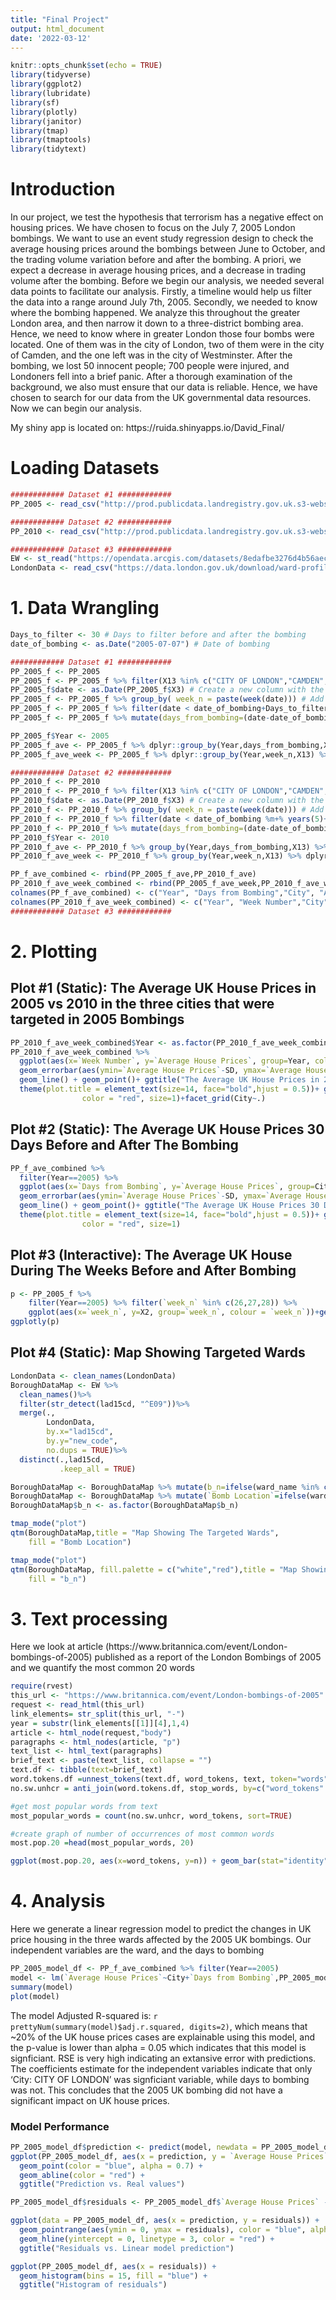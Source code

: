```yaml
---
title: "Final Project"
output: html_document
date: '2022-03-12'
---
```


```r
knitr::opts_chunk$set(echo = TRUE)
library(tidyverse)
library(ggplot2)
library(lubridate)
library(sf)
library(plotly)
library(janitor)
library(tmap)
library(tmaptools)
library(tidytext)
```

# Introduction

In our project, we test the hypothesis that terrorism has a negative effect on housing prices. We have chosen to focus on the July 7, 2005 London bombings. We want to use an event study regression design to check the average housing prices around the bombings between June to October, and the trading volume variation before and after the bombing. A priori, we expect a decrease in average housing prices, and a decrease in trading volume after the bombing. Before we begin our analysis, we needed several data points to facilitate our analysis. Firstly, a timeline would help us filter the data into a range around July 7th, 2005. Secondly, we needed to know where the bombing happened. We analyze this throughout the greater London area, and then narrow it down to a three-district bombing area. Hence, we need to know where in greater London those four bombs were located. One of them was in the city of London, two of them were in the city of Camden, and the one left was in the city of Westminster. After the bombing, we lost 50 innocent people; 700 people were injured, and Londoners fell into a brief panic. After a thorough examination of the background, we also must ensure that our data is reliable. Hence, we have chosen to search for our data from the UK governmental data resources. Now we can begin our analysis.

My shiny app is located on: https://ruida.shinyapps.io/David_Final/

# Loading Datasets

```r
############ Dataset #1 ############
PP_2005 <- read_csv("http://prod.publicdata.landregistry.gov.uk.s3-website-eu-west-1.amazonaws.com/pp-2005.csv",col_names = F) # Load UK Archived Price Paid Data for the year 2005

############ Dataset #2 ############
PP_2010 <- read_csv("http://prod.publicdata.landregistry.gov.uk.s3-website-eu-west-1.amazonaws.com/pp-2010.csv",col_names = F) # Load UK Archived Price Paid Data for the year 2010

############ Dataset #3 ############
EW <- st_read("https://opendata.arcgis.com/datasets/8edafbe3276d4b56aec60991cbddda50_2.geojson")
LondonData <- read_csv("https://data.london.gov.uk/download/ward-profiles-and-atlas/772d2d64-e8c6-46cb-86f9-e52b4c7851bc/ward-profiles-excel-version.csv",locale = locale(encoding = "latin1"),na = "n/a")
```

# 1. Data Wrangling

```r
Days_to_filter <- 30 # Days to filter before and after the bombing
date_of_bombing <- as.Date("2005-07-07") # Date of bombing

############ Dataset #1 ############
PP_2005_f <- PP_2005
PP_2005_f <- PP_2005_f %>% filter(X13 %in% c("CITY OF LONDON","CAMDEN","CITY OF WESTMINSTER")) # Filter the three cities where the bombing happened
PP_2005_f$date <- as.Date(PP_2005_f$X3) # Create a new column with the class date
PP_2005_f <- PP_2005_f %>% group_by( week_n = paste(week(date))) # Add week number column
PP_2005_f <- PP_2005_f %>% filter(date < date_of_bombing+Days_to_filter & date > date_of_bombing-Days_to_filter) # Filter for the date of bombing +- Days_to_filter
PP_2005_f <- PP_2005_f %>% mutate(days_from_bombing=(date-date_of_bombing)) # Create a new variable with the number of days from the date_of_bombing

PP_2005_f$Year <- 2005
PP_2005_f_ave <- PP_2005_f %>% dplyr::group_by(Year,days_from_bombing,X13) %>% dplyr::summarize(avg=mean(X2), n=n(), sd=sd(X2), se=sd/sqrt(n)) # Create a summary dataframe with the average paid prices per date_of_bombing
PP_2005_f_ave_week <- PP_2005_f %>% dplyr::group_by(Year,week_n,X13) %>% dplyr::summarize(avg=mean(X2), n=n(), sd=sd(X2), se=sd/sqrt(n)) # Create a summary dataframe with the average paid prices per week number

############ Dataset #2 ############
PP_2010_f <- PP_2010
PP_2010_f <- PP_2010_f %>% filter(X13 %in% c("CITY OF LONDON","CAMDEN","CITY OF WESTMINSTER")) # Filter the three cities where the bombing happened
PP_2010_f$date <- as.Date(PP_2010_f$X3) # Create a new column with the class date
PP_2010_f <- PP_2010_f %>% group_by( week_n = paste(week(date))) # Add week number column
PP_2010_f <- PP_2010_f %>% filter(date < date_of_bombing %m+% years(5)+Days_to_filter & date > date_of_bombing %m+% years(5)-Days_to_filter) # Filter for the date of bombing +- Days_to_filter
PP_2010_f <- PP_2010_f %>% mutate(days_from_bombing=(date-date_of_bombing)) # Create a new variable with the number of days from the date_of_bombing
PP_2010_f$Year <- 2010
PP_2010_f_ave <- PP_2010_f %>% group_by(Year,days_from_bombing,X13) %>% dplyr::summarize(avg=mean(X2), n=n(), sd=sd(X2), se=sd/sqrt(n)) # Create a summary dataframe with the average paid prices per date_of_bombing
PP_2010_f_ave_week <- PP_2010_f %>% group_by(Year,week_n,X13) %>% dplyr::summarize(avg=mean(X2), n=n(), sd=sd(X2), se=sd/sqrt(n)) # Create a summary dataframe with the average paid prices per week number

PP_f_ave_combined <- rbind(PP_2005_f_ave,PP_2010_f_ave)
PP_2010_f_ave_week_combined <- rbind(PP_2005_f_ave_week,PP_2010_f_ave_week)
colnames(PP_f_ave_combined) <- c("Year", "Days from Bombing","City", "Average House Prices", "n", "SD", "SE")
colnames(PP_2010_f_ave_week_combined) <- c("Year", "Week Number","City", "Average House Prices", "n", "SD", "SE")
############ Dataset #3 ############

```

# 2. Plotting

## Plot #1 (Static): The Average UK House Prices in 2005 vs 2010 in the three cities that were targeted in 2005 Bombings

```r
PP_2010_f_ave_week_combined$Year <- as.factor(PP_2010_f_ave_week_combined$Year)
PP_2010_f_ave_week_combined %>% 
  ggplot(aes(x=`Week Number`, y=`Average House Prices`, group=Year, colour = Year)) +
  geom_errorbar(aes(ymin=`Average House Prices`-SD, ymax=`Average House Prices`+SD), width=.1,) +
  geom_line() + geom_point()+ ggtitle("The Average UK House Prices in 2005 vs 2010 in the three cities that were targeted in 2005 Bombings")+
  theme(plot.title = element_text(size=14, face="bold",hjust = 0.5))+ geom_vline(xintercept = 0, linetype="dotted", 
                color = "red", size=1)+facet_grid(City~.)
```

## Plot #2 (Static): The Average UK House Prices 30 Days Before and After The Bombing

```r
PP_f_ave_combined %>% 
  filter(Year==2005) %>%
  ggplot(aes(x=`Days from Bombing`, y=`Average House Prices`, group=City, colour = City)) +
  geom_errorbar(aes(ymin=`Average House Prices`-SD, ymax=`Average House Prices`+SD), width=.1,) +
  geom_line() + geom_point()+ ggtitle("The Average UK House Prices 30 Days Before and After The Bombing")+
  theme(plot.title = element_text(size=14, face="bold",hjust = 0.5))+ geom_vline(xintercept = 0, linetype="dotted", 
                color = "red", size=1)
```

## Plot #3 (Interactive): The Average UK House During The Weeks Before and After Bombing

```r
p <- PP_2005_f %>% 
    filter(Year==2005) %>% filter(`week_n` %in% c(26,27,28)) %>%
    ggplot(aes(x=`week_n`, y=X2, group=`week_n`, colour = `week_n`))+geom_boxplot()+facet_grid(~X13)+geom_vline(xintercept = 27, linetype="dotted",color = "red", size=1)+ylab("The Average UK House Prices")+xlab("bombing occured at the end of week 26 of 2005")+ggtitle("The Average UK House During The Weeks Before and After Bombing")
ggplotly(p)
```

## Plot #4 (Static): Map Showing Targeted Wards

```r
LondonData <- clean_names(LondonData)
BoroughDataMap <- EW %>%
  clean_names()%>%
  filter(str_detect(lad15cd, "^E09"))%>%
  merge(.,
        LondonData, 
        by.x="lad15cd", 
        by.y="new_code",
        no.dups = TRUE)%>%
  distinct(.,lad15cd, 
           .keep_all = TRUE)

BoroughDataMap <- BoroughDataMap %>% mutate(b_n=ifelse(ward_name %in% c("City of London","Westminster"),1,ifelse(ward_name=="Camden",2,0)))
BoroughDataMap <- BoroughDataMap %>% mutate(`Bomb Location`=ifelse(ward_name %in% c("City of London","Westminster","Camden"),ward_name,0))
BoroughDataMap$b_n <- as.factor(BoroughDataMap$b_n)

tmap_mode("plot")
qtm(BoroughDataMap,title = "Map Showing The Targeted Wards",
    fill = "Bomb Location")

tmap_mode("plot")
qtm(BoroughDataMap, fill.palette = c("white","red"),title = "Map Showing The Number of Bombs in Each Wards",
    fill = "b_n")
```

# 3. Text processing
Here we look at article (https://www.britannica.com/event/London-bombings-of-2005) published as a report of the London Bombings of 2005 and we quantify the most common 20 words

```r
require(rvest)
this_url <- "https://www.britannica.com/event/London-bombings-of-2005"
request <- read_html(this_url)
link_elements= str_split(this_url, "-")
year = substr(link_elements[[1]][4],1,4)
article <- html_node(request,"body")
paragraphs <- html_nodes(article, "p")
text_list <- html_text(paragraphs)
brief_text <- paste(text_list, collapse = "")
text.df <- tibble(text=brief_text)
word.tokens.df =unnest_tokens(text.df, word_tokens, text, token="words")
no.sw.unhcr = anti_join(word.tokens.df, stop_words, by=c("word_tokens" = "word"))

#get most popular words from text
most_popular_words = count(no.sw.unhcr, word_tokens, sort=TRUE)

#create graph of number of occurrences of most common words
most.pop.20 =head(most_popular_words, 20)

ggplot(most.pop.20, aes(x=word_tokens, y=n)) + geom_bar(stat="identity") + scale_x_discrete(guide = guide_axis(angle=45)) +xlab("Word")
```

# 4. Analysis
Here we generate a linear regression model to predict the changes in UK price housing in the three wards affected by the 2005 UK bombings. Our independent variables are the ward, and the days to bombing

```r
PP_2005_model_df <- PP_f_ave_combined %>% filter(Year==2005)
model <- lm(`Average House Prices`~City+`Days from Bombing`,PP_2005_model_df)
summary(model)
plot(model)
```

The model Adjusted R-squared is: `r prettyNum(summary(model)$adj.r.squared, digits=2)`, which means that ~20% of the UK house prices cases are explainable using this model, and the p-value is lower than alpha = 0.05 which indicates that this model is signficiant. RSE is very high indicating an extansive error with predictions. The coefficients estimate for the independent variables indicate that only 'City: CITY OF LONDON' was signficiant variable, while days to bombing was not. This concludes that the 2005 UK bombing did not have a significant impact on UK house prices.


### Model Performance
```r
PP_2005_model_df$prediction <- predict(model, newdata = PP_2005_model_df)
ggplot(PP_2005_model_df, aes(x = prediction, y = `Average House Prices`)) + 
  geom_point(color = "blue", alpha = 0.7) + 
  geom_abline(color = "red") +
  ggtitle("Prediction vs. Real values")

PP_2005_model_df$residuals <- PP_2005_model_df$`Average House Prices` - PP_2005_model_df$prediction

ggplot(data = PP_2005_model_df, aes(x = prediction, y = residuals)) +
  geom_pointrange(aes(ymin = 0, ymax = residuals), color = "blue", alpha = 0.7) +
  geom_hline(yintercept = 0, linetype = 3, color = "red") +
  ggtitle("Residuals vs. Linear model prediction")

ggplot(PP_2005_model_df, aes(x = residuals)) + 
  geom_histogram(bins = 15, fill = "blue") +
  ggtitle("Histogram of residuals")
```


